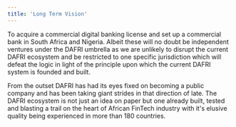 ```yaml
---
title: 'Long Term Vision'
---
```


To acquire a commercial digital banking license and set up a commercial bank in South Africa and Nigeria. Albeit these will no doubt be independent ventures under the DAFRI umbrella as we are unlikely to disrupt the current DAFRI ecosystem and be restricted to one specific jurisdiction which will defeat the logic in light of the principle upon which the current DAFRI system is founded and built.

From the outset DAFRI has had its eyes fixed on becoming a public company and has been taking giant strides in that direction of late.  The DAFRI ecosystem is not just an idea on paper but one already built, tested and blasting a trail on the heart of African FinTech industry with it's elusive quality being experienced in more than 180 countries.
